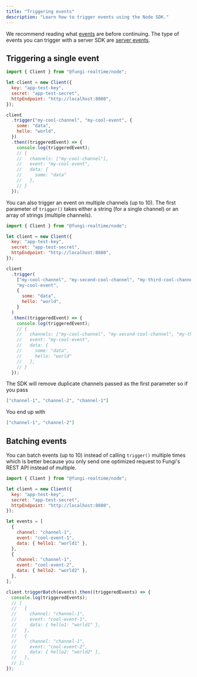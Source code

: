 ```yaml
---
title: "Triggering events"
description: "Learn how to trigger events using the Node SDK."
---
```


We recommend reading what [events](/docs/01-getting-started/01-overview#events) are before continuing. The type of events you can trigger with a server SDK are [server events](/docs/01-getting-started/01-overview#server-events).

## Triggering a single event

```js
import { Client } from "@fungi-realtime/node";

let client = new Client({
  key: "app-test-key",
  secret: "app-test-secret",
  httpEndpoint: "http://localhost:8080",
});

client
  .trigger("my-cool-channel", "my-cool-event", {
    some: "data",
    hello: "world",
  })
  .then((triggeredEvent) => {
    console.log(triggeredEvent);
    // {
    //   channels: ["my-cool-channel"],
    //   event: "my-cool-event",
    //   data: {
    //     some: "data"
    //   },
    // }
  });
```

You can also trigger an event on multiple channels (up to 10). The first parameter of `trigger()` takes either a string (for a single channel) or an array of strings (multiple channels).

```js
import { Client } from "@fungi-realtime/node";

let client = new Client({
  key: "app-test-key",
  secret: "app-test-secret",
  httpEndpoint: "http://localhost:8080",
});

client
  .trigger(
    ["my-cool-channel", "my-second-cool-channel", "my-third-cool-channel"],
    "my-cool-event",
    {
      some: "data",
      hello: "world",
    }
  )
  .then((triggeredEvent) => {
    console.log(triggeredEvent);
    // {
    //   channels: ["my-cool-channel", "my-second-cool-channel", "my-third-cool-channel"],
    //   event: "my-cool-event",
    //   data: {
    //     some: "data",
    //     hello: "world"
    //   },
    // }
  });
```

The SDK will remove duplicate channels passed as the first parameter so if you pass

```json
["channel-1", "channel-2", "channel-1"]
```

You end up with

```json
["channel-1", "channel-2"]
```

## Batching events

You can batch events (up to 10) instead of calling `trigger()` multiple times which is better because you only send one optimized request to Fungi's REST API instead of multiple.

```js
import { Client } from "@fungi-realtime/node";

let client = new Client({
  key: "app-test-key",
  secret: "app-test-secret",
  httpEndpoint: "http://localhost:8080",
});

let events = [
  {
    channel: "channel-1",
    event: "cool-event-1",
    data: { hello1: "world1" },
  },
  {
    channel: "channel-1",
    event: "cool-event-2",
    data: { hello2: "world2" },
  },
];

client.triggerBatch(events).then((triggeredEvents) => {
  console.log(triggeredEvents);
  // [
  //   {
  //     channel: "channel-1",
  //     event: "cool-event-1",
  //     data: { hello1: "world1" },
  //   },
  //   {
  //     channel: "channel-1",
  //     event: "cool-event-2",
  //     data: { hello2: "world2" },
  //   },
  // ];
});
```
